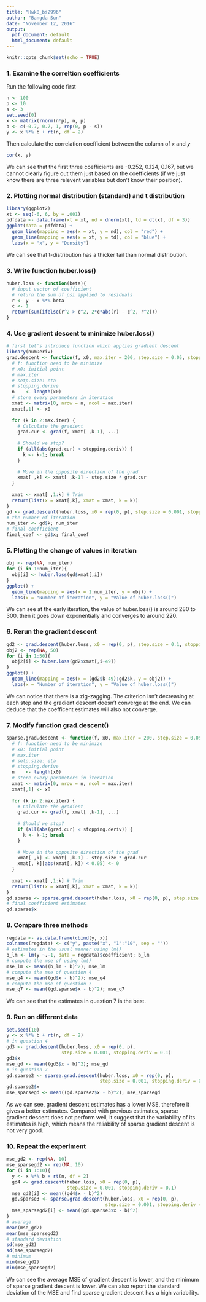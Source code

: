 ---
title: "Hwk8_bs2996"
author: "Bangda Sun"
date: "November 12, 2016"
output:
  pdf_document: default
  html_document: default
---

```{r setup, include=FALSE}
knitr::opts_chunk$set(echo = TRUE)
```

### 1. Examine the correltion coefficients
Run the following code first
```{r}
n <- 100
p <- 10
s <- 3
set.seed(0)
x <- matrix(rnorm(n*p), n, p)
b <- c(-0.7, 0.7, 1, rep(0, p - s))
y <- x %*% b + rt(n, df = 2)
```
Then calculate the correlation coefficient between the column of $x$ and $y$
```{r}
cor(x, y)
```
We can see that the first three coefficients are -0.252, 0.124, 0.167, but we cannot clearly figure out them just based on the coefficients (if we just know there are three relevent variables but don't know their position).

### 2. Plotting normal distribution (standard) and t distribution
```{r}
library(ggplot2)
xt <- seq(-6, 6, by = .001)
pdfdata <- data.frame(xt = xt, nd = dnorm(xt), td = dt(xt, df = 3))
ggplot(data = pdfdata) + 
  geom_line(mapping = aes(x = xt, y = nd), col = "red") + 
  geom_line(mapping = aes(x = xt, y = td), col = "blue") + 
  labs(x = "x", y = "Density")
```
We can see that t-distribution has a thicker tail than normal distribution.

### 3. Write function huber.loss()
```{r}
huber.loss <- function(beta){
  # input vector of coefficient
  # return the sum of psi applied to residuals
  r <- y - x %*% beta
  c <- 1
  return(sum(ifelse(r^2 > c^2, 2*c*abs(r) - c^2, r^2)))
}
```

### 4. Use gradient descent to minimize huber.loss()
```{r}
# first let's introduce function which applies gradient descent 
library(numDeriv)
grad.descent <- function(f, x0, max.iter = 200, step.size = 0.05, stopping.deriv = 0.01, ...) {
  # f: function need to be minimize
  # x0: initial point
  # max.iter
  # setp.size: eta
  # stopping.derive
  n    <- length(x0)
  # store every parameters in iteration
  xmat <- matrix(0, nrow = n, ncol = max.iter)
  xmat[,1] <- x0
  
  for (k in 2:max.iter) {
    # Calculate the gradient
    grad.cur <- grad(f, xmat[ ,k-1], ...) 
    
    # Should we stop?
    if (all(abs(grad.cur) < stopping.deriv)) {
      k <- k-1; break
    }
    
    # Move in the opposite direction of the grad
    xmat[ ,k] <- xmat[ ,k-1] - step.size * grad.cur
  }
  
  xmat <- xmat[ ,1:k] # Trim
  return(list(x = xmat[,k], xmat = xmat, k = k))
}
gd <- grad.descent(huber.loss, x0 = rep(0, p), step.size = 0.001, stopping.deriv = 0.1)
# the number of iteration
num_iter <- gd$k; num_iter
# final coefficient
final_coef <- gd$x; final_coef
```
### 5. Plotting the change of values in iteration
```{r}
obj <- rep(NA, num_iter)
for (i in 1:num_iter){
  obj[i] <- huber.loss(gd$xmat[,i])
}
ggplot() + 
  geom_line(mapping = aes(x = 1:num_iter, y = obj)) + 
  labs(x = "Number of iteration", y = "Value of huber.loss()")
```
We can see at the early iteration, the value of huber.loss() is around 280 to 300, then it goes down exponentially and converges to around 220.

### 6. Rerun the gradient descent
```{r}
gd2 <- grad.descent(huber.loss, x0 = rep(0, p), step.size = 0.1, stopping.deriv = 0.1)
obj2 <- rep(NA, 50)
for (i in 1:50){
  obj2[i] <- huber.loss(gd2$xmat[,i+49])
}
ggplot() + 
  geom_line(mapping = aes(x = (gd2$k-49):gd2$k, y = obj2)) + 
  labs(x = "Number of iteration", y = "Value of huber.loss()")
```
We can notice that there is a zig-zagging. The criterion isn't decreasing at each step and the gradient descent doesn't converge at the end. We can deduce that the coefficent estimates will also not converge.

### 7. Modify function grad.descent()
```{r}
sparse.grad.descent <- function(f, x0, max.iter = 200, step.size = 0.05, stopping.deriv = 0.01, ...) {
  # f: function need to be minimize
  # x0: initial point
  # max.iter
  # setp.size: eta
  # stopping.derive
  n    <- length(x0)
  # store every parameters in iteration
  xmat <- matrix(0, nrow = n, ncol = max.iter)
  xmat[,1] <- x0
  
  for (k in 2:max.iter) {
    # Calculate the gradient
    grad.cur <- grad(f, xmat[ ,k-1], ...) 
    
    # Should we stop?
    if (all(abs(grad.cur) < stopping.deriv)) {
      k <- k-1; break
    }
    
    # Move in the opposite direction of the grad
    xmat[ ,k] <- xmat[ ,k-1] - step.size * grad.cur
    xmat[, k][abs(xmat[, k]) < 0.05] <- 0
  }
  
  xmat <- xmat[ ,1:k] # Trim
  return(list(x = xmat[,k], xmat = xmat, k = k))
}
gd.sparse <- sparse.grad.descent(huber.loss, x0 = rep(0, p), step.size = 0.001, stopping.deriv = 0.1)
# final coefficient estimates
gd.sparse$x
```

### 8. Compare three methods
```{r}
regdata <- as.data.frame(cbind(y, x))
colnames(regdata) <- c("y", paste("x", "1":"10", sep = ""))
# estimates in the usual manner using lm()
b_lm <- lm(y ~.-1, data = regdata)$coefficient; b_lm
# compute the mse of using lm()
mse_lm <- mean((b_lm - b)^2); mse_lm
# compute the mse of question 4
mse_q4 <- mean((gd$x - b)^2); mse_q4
# compute the mse of question 7
mse_q7 <- mean((gd.sparse$x - b)^2); mse_q7
```
We can see that the estimates in question 7 is the best.

### 9. Run on different data
```{r}
set.seed(10)
y <- x %*% b + rt(n, df = 2)
# in question 4
gd3 <- grad.descent(huber.loss, x0 = rep(0, p), 
                    step.size = 0.001, stopping.deriv = 0.1)
gd3$x
mse_gd <- mean((gd3$x - b)^2); mse_gd
# in question 7
gd.sparse2 <- sparse.grad.descent(huber.loss, x0 = rep(0, p), 
                                  step.size = 0.001, stopping.deriv = 0.1)
gd.sparse2$x
mse_sparsegd <- mean((gd.sparse2$x - b)^2); mse_sparsegd
```
As we can see, gradient descent estimates has a lower MSE, therefore it gives a better estimates. Compared with previous estimates, sparse gradient descent does not perform well, it suggest that the variability of its estimates is high, which means the reliability of sparse gradient descent is not very good.

### 10. Repeat the experiment
```{r}
mse_gd2 <- rep(NA, 10)
mse_sparsegd2 <- rep(NA, 10)
for (i in 1:10){
  y <- x %*% b + rt(n, df = 2)
  gd4 <- grad.descent(huber.loss, x0 = rep(0, p), 
                      step.size = 0.001, stopping.deriv = 0.1)  
  mse_gd2[i] <- mean((gd4$x - b)^2)
  gd.sparse3 <- sparse.grad.descent(huber.loss, x0 = rep(0, p), 
                                    step.size = 0.001, stopping.deriv = 0.1)
  mse_sparsegd2[i] <- mean((gd.sparse3$x - b)^2)
}
# average
mean(mse_gd2)
mean(mse_sparsegd2)
# standard deviation
sd(mse_gd2)
sd(mse_sparsegd2)
# minimum
min(mse_gd2)
min(mse_sparsegd2)
```
We can see the average MSE of gradient descent is lower, and the minimum of sparse gradient descent is lower. We can also report the standard deviation of the MSE and find sparse gradient descent has a high variability.




















